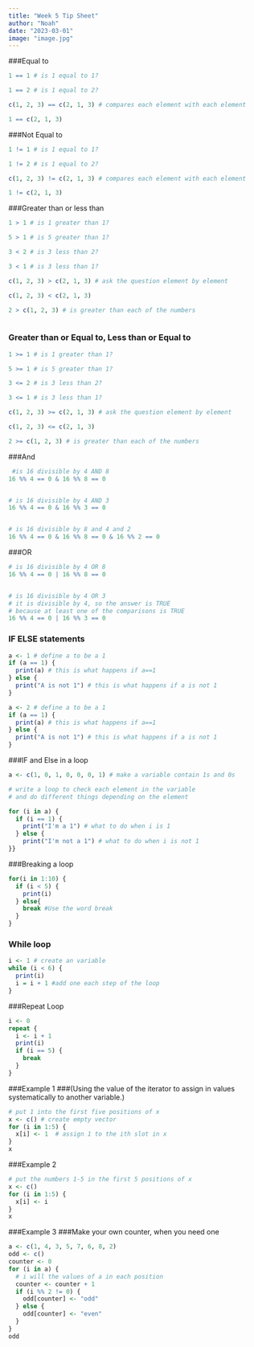 ```yaml
---
title: "Week 5 Tip Sheet"
author: "Noah"
date: "2023-03-01"
image: "image.jpg"
---
```


###Equal to

```r
1 == 1 # is 1 equal to 1?

1 == 2 # is 1 equal to 2?

c(1, 2, 3) == c(2, 1, 3) # compares each element with each element

1 == c(2, 1, 3)

```

###Not Equal to

```r
1 != 1 # is 1 equal to 1?

1 != 2 # is 1 equal to 2?

c(1, 2, 3) != c(2, 1, 3) # compares each element with each element

1 != c(2, 1, 3)

```

###Greater than or less than

```r
1 > 1 # is 1 greater than 1?

5 > 1 # is 5 greater than 1?

3 < 2 # is 3 less than 2?

3 < 1 # is 3 less than 1?

c(1, 2, 3) > c(2, 1, 3) # ask the question element by element

c(1, 2, 3) < c(2, 1, 3)

2 > c(1, 2, 3) # is greater than each of the numbers



```

### Greater than or Equal to, Less than or Equal to

```r
1 >= 1 # is 1 greater than 1?

5 >= 1 # is 5 greater than 1?

3 <= 2 # is 3 less than 2?

3 <= 1 # is 3 less than 1?

c(1, 2, 3) >= c(2, 1, 3) # ask the question element by element

c(1, 2, 3) <= c(2, 1, 3)

2 >= c(1, 2, 3) # is greater than each of the numbers

```

###And

```r
 #is 16 divisible by 4 AND 8
16 %% 4 == 0 & 16 %% 8 == 0


# is 16 divisible by 4 AND 3
16 %% 4 == 0 & 16 %% 3 == 0


# is 16 divisible by 8 and 4 and 2
16 %% 4 == 0 & 16 %% 8 == 0 & 16 %% 2 == 0

```

###OR

```r
# is 16 divisible by 4 OR 8
16 %% 4 == 0 | 16 %% 8 == 0


# is 16 divisible by 4 OR 3
# it is divisible by 4, so the answer is TRUE
# because at least one of the comparisons is TRUE
16 %% 4 == 0 | 16 %% 3 == 0

```

### IF ELSE statements

```r
a <- 1 # define a to be a 1
if (a == 1) {
  print(a) # this is what happens if a==1
} else {
  print("A is not 1") # this is what happens if a is not 1
}
```

```r
a <- 2 # define a to be a 1
if (a == 1) {
  print(a) # this is what happens if a==1
} else {
  print("A is not 1") # this is what happens if a is not 1
}

```

###IF and Else in a loop

```r
a <- c(1, 0, 1, 0, 0, 0, 1) # make a variable contain 1s and 0s

# write a loop to check each element in the variable
# and do different things depending on the element

for (i in a) {
  if (i == 1) {
    print("I'm a 1") # what to do when i is 1
  } else {
    print("I'm not a 1") # what to do when i is not 1
}}
```

###Breaking a loop

```r
for(i in 1:10) {
  if (i < 5) {
    print(i)
  } else{
    break #Use the word break
  }
}

```

### While loop

```r
i <- 1 # create an variable
while (i < 6) {
  print(i)
  i = i + 1 #add one each step of the loop
}
```

###Repeat Loop

```r
i <- 0
repeat {
  i <- i + 1
  print(i)
  if (i == 5) {
    break
  }
}
```

###Example 1 ###(Using the value of the iterator to assign in values systematically to another variable.)

```r
# put 1 into the first five positions of x
x <- c() # create empty vector
for (i in 1:5) {
  x[i] <- 1  # assign 1 to the ith slot in x
}
x

```

###Example 2

```r
# put the numbers 1-5 in the first 5 positions of x
x <- c()
for (i in 1:5) {
  x[i] <- i
}
x

```

###Example 3 ###Make your own counter, when you need one

```r
a <- c(1, 4, 3, 5, 7, 6, 8, 2)
odd <- c()
counter <- 0
for (i in a) {
  # i will the values of a in each position
  counter <- counter + 1
  if (i %% 2 != 0) {
    odd[counter] <- "odd"
  } else {
    odd[counter] <- "even"
  }
}
odd
```

